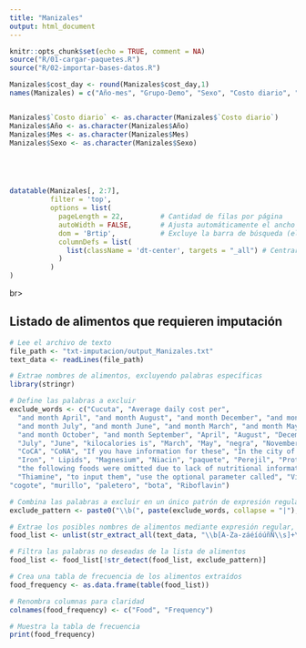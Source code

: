 ```yaml
---
title: "Manizales"
output: html_document
---
```



```r
knitr::opts_chunk$set(echo = TRUE, comment = NA)
source("R/01-cargar-paquetes.R")
source("R/02-importar-bases-datos.R")

```

```r
Manizales$cost_day <- round(Manizales$cost_day,1)
names(Manizales) = c("Año-mes", "Grupo-Demo", "Sexo", "Costo diario", "Dieta", "Mes", "Año")


Manizales$`Costo diario` <- as.character(Manizales$`Costo diario`)
Manizales$Año <- as.character(Manizales$Año)
Manizales$Mes <- as.character(Manizales$Mes)
Manizales$Sexo <- as.character(Manizales$Sexo)





datatable(Manizales[, 2:7], 
          filter = 'top', 
          options = list(
            pageLength = 22,         # Cantidad de filas por página
            autoWidth = FALSE,       # Ajusta automáticamente el ancho de las columnas
            dom = 'Brtip',           # Excluye la barra de búsqueda (elimina 'f')
            columnDefs = list(
              list(className = 'dt-center', targets = "_all") # Centrar el contenido
            )
          )
)

```



br><br>

## Listado de alimentos que requieren imputación 

```r
# Lee el archivo de texto
file_path <- "txt-imputacion/output_Manizales.txt"
text_data <- readLines(file_path)

# Extrae nombres de alimentos, excluyendo palabras específicas
library(stringr)

# Define las palabras a excluir
exclude_words <- c("Cucuta", "Average daily cost per",
  "and month April", "and month August", "and month December", "and month February", "and month January", 
  "and month July", "and month June", "and month March", "and month May", "and month November", 
  "and month October", "and month September", "April", "August", "December", "February", "January", 
  "July", "June", "kilocalories is", "March", "May", "negra", "November", "October", "September",
  "CoCA", "CoNA", "If you have information for these", "In the city of Medellin for the year ",
  "Iron", " Lipids", "Magnesium", "Niacin", "paquete", "Perejil", "Protein", "Sodium", 
  "the following foods were omitted due to lack of nutritional information", "The nutrients to use in the model are",
  "Thiamine", "to input them", "use the optional parameter called", "VitaminA", "VitaminC", "Zinc","Calcium", "Folate","Lipids", "Phosphorus", "roja", "tacos", 
"cogote", "murillo", "paletero", "bota", "Riboflavin")

# Combina las palabras a excluir en un único patrón de expresión regular
exclude_pattern <- paste0("\\b(", paste(exclude_words, collapse = "|"), ")\\b")

# Extrae los posibles nombres de alimentos mediante expresión regular, excluyendo las palabras no deseadas
food_list <- unlist(str_extract_all(text_data, "\\b[A-Za-záéíóúñÑ\\s]+\\b"))

# Filtra las palabras no deseadas de la lista de alimentos
food_list <- food_list[!str_detect(food_list, exclude_pattern)]

# Crea una tabla de frecuencia de los alimentos extraídos
food_frequency <- as.data.frame(table(food_list))

# Renombra columnas para claridad
colnames(food_frequency) <- c("Food", "Frequency")

# Muestra la tabla de frecuencia
print(food_frequency)

```
